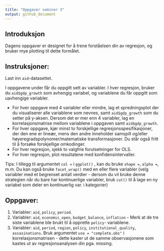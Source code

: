 ```yaml
---
title: "Oppgaver seminar 3"
output: github_document
---
```


## Introduksjon

Dagens oppgaver er designet for å trene forståelsen din av regresjon, og bruker mye plotting til dette formålet.

## Instruksjoner:

Last inn `aid`-datasettet.

I oppgavene under får du oppgitt sett av variabler. I hver regresjon, bruker du `aid$gdp_growth` som avhengig variabel, og variablene du får oppgitt som uavhengige variabler.

* For hver oppgave med 4 variabler eller mindre, lag et spredningsplot der du visualiserer alle variablene som nevnes, samt `aid$gdp_growth` som du setter på y-aksen. Dersom det er mer enn 4 variabler, lag en korrelasjonsmatrise mellom variablene i oppgaven samt `aid$gdp_growth`. 
* For hver oppgave, kjør minst to forskjellige regresjonsspesifikasjoner, der den ene er lineær, mens den andre inneholder samspill og/eller høyeregradspolynomer/matematiske transformasjoner. Du står også fritt til å forsøke forskjellige omkodinger.
* For hver regresjon, sjekk to valgfrie forutsetninger for OLS. 
* For hver regresjon, plot resultatene med konfidensintervaller. 


Tips: I tillegg til argumentet `col =` i `ggplot()` , kan du bruke `shape = `, `alpha =`, m.m. Du kan også bruke `facet_wrap()` med en eller flere variabler (velg variabler med et begrenset antall verdier - dersom du vil bruke denne strategien når du bare har kontinuerlige variabler, bruk `cut()` til å lage en ny variabel som deler en kontinuerlig var. i kategorier)

## Oppgaver:

1. Variabler: `aid`, `policy`, `period`. 
2. Variabler: `aid`, `economic_open`, `budget_balance`, `inflation` - Merk at de tre siste variablene ble brukt til å opprette `policy`- variablene.
3. Variabler: `aid`, `period`, `region`, `policy`, `institutional_quality`, `assasinations`. Bruk argumentet `use = "complete.obs"` i korrelasjonsmatrisen - dette kaster ut de samme observasjonene som kastes ut av regresjonsanalysen din pga. missing.

